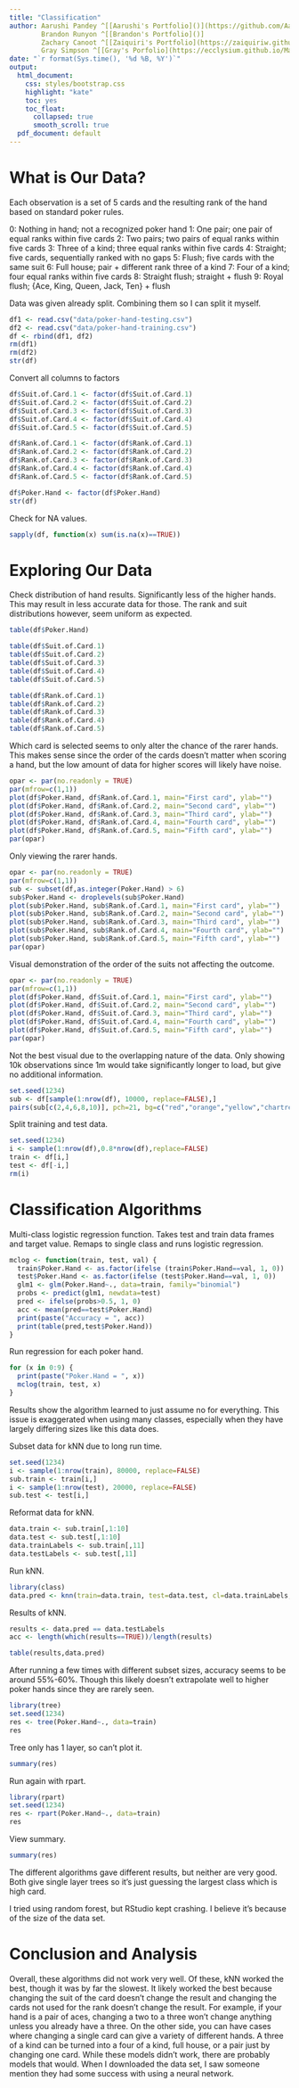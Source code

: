 ```yaml
---
title: "Classification"
author: Aarushi Pandey ^[[Aarushi's Portfolio]()](https://github.com/Aarushi-Pandey/Portfolio_ML)
        Brandon Runyon ^[[Brandon's Portfolio]()]
        Zachary Canoot ^[[Zaiquiri's Portfolio](https://zaiquiriw.github.io/ml-portfolio/)]
        Gray Simpson ^[[Gray's Porfolio](https://ecclysium.github.io/MachineLearning_Portfolio/)]
date: "`r format(Sys.time(), '%d %B, %Y')`"
output:
  html_document:
    css: styles/bootstrap.css
    highlight: "kate"
    toc: yes
    toc_float:
      collapsed: true
      smooth_scroll: true
  pdf_document: default
---
```


# What is Our Data?

Each observation is a set of 5 cards and the resulting rank of the hand based on standard poker rules.

0: Nothing in hand; not a recognized poker hand
1: One pair; one pair of equal ranks within five cards
2: Two pairs; two pairs of equal ranks within five cards
3: Three of a kind; three equal ranks within five cards
4: Straight; five cards, sequentially ranked with no gaps
5: Flush; five cards with the same suit
6: Full house; pair + different rank three of a kind
7: Four of a kind; four equal ranks within five cards
8: Straight flush; straight + flush
9: Royal flush; {Ace, King, Queen, Jack, Ten} + flush

Data was given already split. Combining them so I can split it myself.

```r
df1 <- read.csv("data/poker-hand-testing.csv")
df2 <- read.csv("data/poker-hand-training.csv")
df <- rbind(df1, df2)
rm(df1)
rm(df2)
str(df)
```
Convert all columns to factors

```r
df$Suit.of.Card.1 <- factor(df$Suit.of.Card.1)
df$Suit.of.Card.2 <- factor(df$Suit.of.Card.2)
df$Suit.of.Card.3 <- factor(df$Suit.of.Card.3)
df$Suit.of.Card.4 <- factor(df$Suit.of.Card.4)
df$Suit.of.Card.5 <- factor(df$Suit.of.Card.5)

df$Rank.of.Card.1 <- factor(df$Rank.of.Card.1)
df$Rank.of.Card.2 <- factor(df$Rank.of.Card.2)
df$Rank.of.Card.3 <- factor(df$Rank.of.Card.3)
df$Rank.of.Card.4 <- factor(df$Rank.of.Card.4)
df$Rank.of.Card.5 <- factor(df$Rank.of.Card.5)

df$Poker.Hand <- factor(df$Poker.Hand)
str(df)
```

Check for NA values.

```r
sapply(df, function(x) sum(is.na(x)==TRUE))
```


# Exploring Our Data

Check distribution of hand results. Significantly less of the higher hands. This may result in less accurate data for those. The rank and suit distributions however, seem uniform as expected.

```r
table(df$Poker.Hand)

table(df$Suit.of.Card.1)
table(df$Suit.of.Card.2)
table(df$Suit.of.Card.3)
table(df$Suit.of.Card.4)
table(df$Suit.of.Card.5)

table(df$Rank.of.Card.1)
table(df$Rank.of.Card.2)
table(df$Rank.of.Card.3)
table(df$Rank.of.Card.4)
table(df$Rank.of.Card.5)
```


Which card is selected seems to only alter the chance of the rarer hands. This makes sense since the order of the cards doesn't matter when scoring a hand, but the low amount of data for higher scores will likely have noise.
```r
opar <- par(no.readonly = TRUE)
par(mfrow=c(1,1))
plot(df$Poker.Hand, df$Rank.of.Card.1, main="First card", ylab="")
plot(df$Poker.Hand, df$Rank.of.Card.2, main="Second card", ylab="")
plot(df$Poker.Hand, df$Rank.of.Card.3, main="Third card", ylab="")
plot(df$Poker.Hand, df$Rank.of.Card.4, main="Fourth card", ylab="")
plot(df$Poker.Hand, df$Rank.of.Card.5, main="Fifth card", ylab="")
par(opar)
```

Only viewing the rarer hands.

```r
opar <- par(no.readonly = TRUE)
par(mfrow=c(1,1))
sub <- subset(df,as.integer(Poker.Hand) > 6)
sub$Poker.Hand <- droplevels(sub$Poker.Hand)
plot(sub$Poker.Hand, sub$Rank.of.Card.1, main="First card", ylab="")
plot(sub$Poker.Hand, sub$Rank.of.Card.2, main="Second card", ylab="")
plot(sub$Poker.Hand, sub$Rank.of.Card.3, main="Third card", ylab="")
plot(sub$Poker.Hand, sub$Rank.of.Card.4, main="Fourth card", ylab="")
plot(sub$Poker.Hand, sub$Rank.of.Card.5, main="Fifth card", ylab="")
par(opar)
```

Visual demonstration of the order of the suits not affecting the outcome.

```r
opar <- par(no.readonly = TRUE)
par(mfrow=c(1,1))
plot(df$Poker.Hand, df$Suit.of.Card.1, main="First card", ylab="")
plot(df$Poker.Hand, df$Suit.of.Card.2, main="Second card", ylab="")
plot(df$Poker.Hand, df$Suit.of.Card.3, main="Third card", ylab="")
plot(df$Poker.Hand, df$Suit.of.Card.4, main="Fourth card", ylab="")
plot(df$Poker.Hand, df$Suit.of.Card.5, main="Fifth card", ylab="")
par(opar)

```

Not the best visual due to the overlapping nature of the data. Only showing 10k observations since 1m would take significantly longer to load, but give no additional information.

```r
set.seed(1234)
sub <- df[sample(1:nrow(df), 10000, replace=FALSE),]
pairs(sub[c(2,4,6,8,10)], pch=21, bg=c("red","orange","yellow","chartreuse","green","cyan","blue","purple","magenta","violet")[unclass(sub$Poker.Hand)])
```


Split training and test data.

```r
set.seed(1234)
i <- sample(1:nrow(df),0.8*nrow(df),replace=FALSE)
train <- df[i,]
test <- df[-i,]
rm(i)
```

# Classification Algorithms

Multi-class logistic regression function. Takes test and train data frames and target value. Remaps to single class and runs logistic regression.

```r
mclog <- function(train, test, val) {
  train$Poker.Hand <- as.factor(ifelse (train$Poker.Hand==val, 1, 0))
  test$Poker.Hand <- as.factor(ifelse (test$Poker.Hand==val, 1, 0))
  glm1 <- glm(Poker.Hand~., data=train, family="binomial")
  probs <- predict(glm1, newdata=test)
  pred <- ifelse(probs>0.5, 1, 0)
  acc <- mean(pred==test$Poker.Hand)
  print(paste("Accuracy = ", acc))
  print(table(pred,test$Poker.Hand))
}
```

Run regression for each poker hand.

```r
for (x in 0:9) {
  print(paste("Poker.Hand = ", x))
  mclog(train, test, x)
}
```

Results show the algorithm learned to just assume no for everything. This issue is exaggerated when using many classes, especially when they have largely differing sizes like this data does.

Subset data for kNN due to long run time.

```r
set.seed(1234)
i <- sample(1:nrow(train), 80000, replace=FALSE)
sub.train <- train[i,]
i <- sample(1:nrow(test), 20000, replace=FALSE)
sub.test <- test[i,]
```


Reformat data for kNN.

```r
data.train <- sub.train[,1:10]
data.test <- sub.test[,1:10]
data.trainLabels <- sub.train[,11]
data.testLabels <- sub.test[,11]
```

Run kNN.

```r
library(class)
data.pred <- knn(train=data.train, test=data.test, cl=data.trainLabels, k=3)
```

Results of kNN.

```r
results <- data.pred == data.testLabels
acc <- length(which(results==TRUE))/length(results)

table(results,data.pred)
```

After running a few times with different subset sizes, accuracy seems to be around 55%-60%. Though this likely doesn't extrapolate well to higher poker hands since they are rarely seen.

```r
library(tree)
set.seed(1234)
res <- tree(Poker.Hand~., data=train)
res
```

Tree only has 1 layer, so can't plot it.

```r
summary(res)
```


Run again with rpart.

```r
library(rpart)
set.seed(1234)
res <- rpart(Poker.Hand~., data=train)
res
```

View summary.

```r
summary(res)
```

The different algorithms gave different results, but neither are very good. Both give single layer trees so it's just guessing the largest class which is high card.

I tried using random forest, but RStudio kept crashing. I believe it's because of the size of the data set.

# Conclusion and Analysis

Overall, these algorithms did not work very well. Of these, kNN worked the best, though it was by far the slowest. It likely worked the best because changing the suit of the card doesn't change the result and changing the cards not used for the rank doesn't change the result. For example, if your hand is a pair of aces, changing a two to a three won't change anything unless you already have a three. On the other side, you can have cases where changing a single card can give a variety of different hands. A three of a kind can be turned into a four of a kind, full house, or a pair just by changing one card. While these models didn't work, there are probably models that would. When I downloaded the data set, I saw someone mention they had some success with using a neural network.





